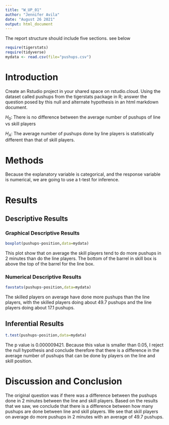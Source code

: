 ```yaml
---
title: "W_UP_01"
author: "Jennifer Avila"
date: "August 26 2021"
output: html_document
---
```




The report structure should include five sections.  see below



```r
require(tigerstats)
require(tidyverse)
mydata <- read.csv(file="pushups.csv")
```

# Introduction

<!--In this section you explain what you are trying to show. Where did the data come from? What is the research or other question you are trying to answer?!-->

Create an Rstudio project in your shared space on rstudio.cloud.  Using the dataset called pushups from the tigerstats package in R; answer the question posed by this null and alternate hypothesis in an html markdown document.

$H_0$: There is no difference between the average number of pushups of line vs skill players

$H_A$: The average number of pushups done by line players is statistically different than that of skill players.

# Methods

<!--Decide on your methods: use "variable analysis" or other appropriate descriptors. Make sure to choose at least one graphical method and at least one numerical method.!-->

Because the explanatory variable is categorical, and the response variable is numerical, we are going to use a t-test for inference.


# Results

<!--Divide this section into two sub-sections: One for your descriptive results and one for your inferential results.!-->

## Descriptive Results

### Graphical Descriptive Results

<!--Graphical results here. Make sure to show your code. Provide appropriate labels for axes, giving units if possible, and provide a good title for the graph, too. Use the graphical results to describe the patterns if any that exist in the data as focused toward the research question!-->

```r
boxplot(pushups~position,data=mydata)
```

This plot show that on average the skill players tend to do more pushups in 2 minutes than do the line players. The bottom of the barrel in skill box is above the top of the barrel for the line box. 

### Numerical Descriptive Results

<!--Numerical results go here. Use the numerical results to describe the patterns if any that exist in the data as focused toward the research question!-->
 
```r
favstats(pushups~position,data=mydata)
```

The skilled players on average have done more pushups than the line players, with the skilled players doing about 49.7 pushups and the line players doing about 17.1 pushups. 
   
## Inferential Results

<!--State hypothesis clearly. Make sure your discussion of the inferential test covers all the aspects that the test output produces, such as test statistic, p-value etc. Make a decision about the null hypothesis, explain the assumptions on which the selected test/procedure was based, and why the chosen procedure satisfy the assumptions and is appropriate to answer the research question!-->

```r
t.test(pushups~position,data=mydata)
```

The p value is 0.000009421. Because this value is smaller than 0.05, I reject the null hypothesis and conclude therefore that there is a difference in the average number of pushups that can be done by players on the line and skill position. 

# Discussion and Conclusion

<!--Discussion and conclusion here. If you found a relationship be sure to consider whether the relationship occurs because one of the variables causes the other, or whether they perhaps are related for some other reason. Watch the chapter 6 videos from the George Town videos collection.!-->

The original question was if there was a difference between the pushups done in 2 minutes between the line and skill players. Based on the results that we saw, we conclude that there is a difference between how many pushups are done between line and skill players. We see that skill players on average do more pushups in 2 minutes with an average of 49.7 pushups. 
